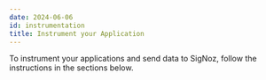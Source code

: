 ```yaml
---
date: 2024-06-06
id: instrumentation
title: Instrument your Application
---
```


To instrument your applications and send data to SigNoz, follow the instructions in the sections below.

<DocCardContainer>

<DocCard
    title="📄️ Python"
    description="Send events from you Python application to SigNoz."
    href="/docs/instrumentation/python"
/>

<DocCard
    title="📄️ Java"
    description="Send events from you Java application to SigNoz."
    href="/docs/instrumentation/java"
/>

<DocCard
    title="📄️ Javascript"
    description="Send events from you Javascript application to SigNoz."
    href="/docs/instrumentation/javascript"
/>

<DocCard
    title="📄️ Golang (Go)"
    description="Send events from you Golang (Go) application to SigNoz."
    href="/docs/instrumentation/golang"
/>

<DocCard
    title="📄️ PHP"
    description="Send events from you PHP application to SigNoz."
    href="/docs/instrumentation/php"
/>

<DocCard
    title="📄️ .NET"
    description="Send events from you .NET application to SigNoz."
    href="/docs/instrumentation/dotnet"
/>

<DocCard
    title="📄️ Ruby on Rails"
    description="Send events from you Ruby on Rails application to SigNoz."
    href="/docs/instrumentation/ruby-on-rails"
/>

<DocCard
    title="📄️ Elixir"
    description="Send events from you Elixir application to SigNoz."
    href="/docs/instrumentation/elixir"
/>

<DocCard
    title="📄️ Rust"
    description="Send events from you Rust application to SigNoz."
    href="/docs/instrumentation/rust"
/>

<DocCard
    title="📄️ C++"
    description="Send events from your C++ application to SigNoz."
    href="/docs/instrumentation/cpp"
/>

<DocCard
    title="📄️ Swift"
    description="Send events from you Swift application to SigNoz."
    href="/docs/instrumentation/swift"
/>

</DocCardContainer>